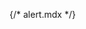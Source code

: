{/* alert.mdx */}


<Meta of={comStories} name="Docs"/>

<Title />
<Subtitle />
<Description />


> ### [Bootstrap ~5.3.0 documentation on Alerts](https://getbootstrap.com/docs/5.3/components/alerts)
> * [Color](https://getbootstrap.com/docs/5.3/components/alerts/#examples)
> * [Link color](https://getbootstrap.com/docs/5.3/components/alerts/#link-color)
> * [Icons](https://getbootstrap.com/docs/5.3/components/alerts/#icons)
> * [Dismissing](https://getbootstrap.com/docs/5.3/components/alerts/#dismissing)

<Canvas of={comStories.Alert} />

## Properties
<Controls of={comStories.Alert} />

<Stories of={comStories} />


## Source code
[//]: # (Twig Template source code)
<Source code={templateSource} />
